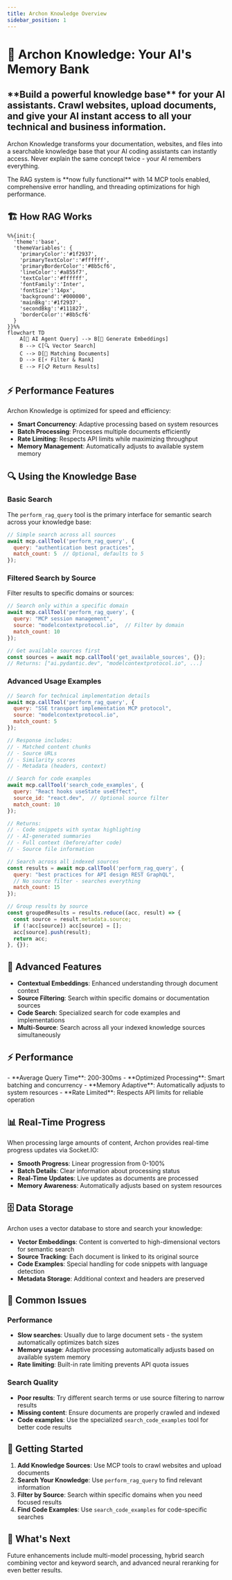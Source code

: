 ---
title: Archon Knowledge Overview
sidebar_position: 1
---


# 🧠 Archon Knowledge: Your AI's Memory Bank

<div className="hero hero--primary">
  <div className="container">
    <h2 className="hero__subtitle">
      **Build a powerful knowledge base** for your AI assistants. Crawl websites, upload documents, and give your AI instant access to all your technical and business information.
    </h2>
  </div>
</div>

Archon Knowledge transforms your documentation, websites, and files into a searchable knowledge base that your AI coding assistants can instantly access. Never explain the same concept twice - your AI remembers everything.

<Admonition type="tip" icon="🎉" title="Fully Operational RAG System">
The RAG system is **now fully functional** with 14 MCP tools enabled, comprehensive error handling, and threading optimizations for high performance.
</Admonition>

## 🏗️ How RAG Works

```mermaid
%%{init:{
  'theme':'base',
  'themeVariables': {
    'primaryColor':'#1f2937',
    'primaryTextColor':'#ffffff',
    'primaryBorderColor':'#8b5cf6',
    'lineColor':'#a855f7',
    'textColor':'#ffffff',
    'fontFamily':'Inter',
    'fontSize':'14px',
    'background':'#000000',
    'mainBkg':'#1f2937',
    'secondBkg':'#111827',
    'borderColor':'#8b5cf6'
  }
}}%%
flowchart TD
    A[🤖 AI Agent Query] --> B[🧠 Generate Embeddings]
    B --> C[🔍 Vector Search]
    C --> D[📄 Matching Documents]
    D --> E[⚡ Filter & Rank]
    E --> F[📋 Return Results]
```

## ⚡ Performance Features

Archon Knowledge is optimized for speed and efficiency:

- **Smart Concurrency**: Adaptive processing based on system resources
- **Batch Processing**: Processes multiple documents efficiently  
- **Rate Limiting**: Respects API limits while maximizing throughput
- **Memory Management**: Automatically adjusts to available system memory

## 🔍 Using the Knowledge Base

### Basic Search

The `perform_rag_query` tool is the primary interface for semantic search across your knowledge base:

```javascript title="Basic RAG Query"
// Simple search across all sources
await mcp.callTool('perform_rag_query', {
  query: "authentication best practices",
  match_count: 5  // Optional, defaults to 5
});
```

### Filtered Search by Source

Filter results to specific domains or sources:

```javascript title="Source-Filtered Search"
// Search only within a specific domain
await mcp.callTool('perform_rag_query', {
  query: "MCP session management",
  source: "modelcontextprotocol.io",  // Filter by domain
  match_count: 10
});

// Get available sources first
const sources = await mcp.callTool('get_available_sources', {});
// Returns: ["ai.pydantic.dev", "modelcontextprotocol.io", ...]
```

### Advanced Usage Examples

<Tabs>
<TabItem value="technical" label="Technical Documentation" default>

```javascript
// Search for technical implementation details
await mcp.callTool('perform_rag_query', {
  query: "SSE transport implementation MCP protocol",
  source: "modelcontextprotocol.io",
  match_count: 5
});

// Response includes:
// - Matched content chunks
// - Source URLs
// - Similarity scores
// - Metadata (headers, context)
```

</TabItem>
<TabItem value="code" label="Code Examples">

```javascript
// Search for code examples
await mcp.callTool('search_code_examples', {
  query: "React hooks useState useEffect",
  source_id: "react.dev",  // Optional source filter
  match_count: 10
});

// Returns:
// - Code snippets with syntax highlighting
// - AI-generated summaries
// - Full context (before/after code)
// - Source file information
```

</TabItem>
<TabItem value="multi-source" label="Multi-Source Search">

```javascript
// Search across all indexed sources
const results = await mcp.callTool('perform_rag_query', {
  query: "best practices for API design REST GraphQL",
  // No source filter - searches everything
  match_count: 15
});

// Group results by source
const groupedResults = results.reduce((acc, result) => {
  const source = result.metadata.source;
  if (!acc[source]) acc[source] = [];
  acc[source].push(result);
  return acc;
}, {});
```

</TabItem>
</Tabs>

## 🔧 Advanced Features

- **Contextual Embeddings**: Enhanced understanding through document context
- **Source Filtering**: Search within specific domains or documentation sources  
- **Code Search**: Specialized search for code examples and implementations
- **Multi-Source**: Search across all your indexed knowledge sources simultaneously

## ⚡ Performance

<Admonition type="success" icon="📊" title="Fast & Efficient">
- **Average Query Time**: 200-300ms
- **Optimized Processing**: Smart batching and concurrency
- **Memory Adaptive**: Automatically adjusts to system resources
- **Rate Limited**: Respects API limits for reliable operation
</Admonition>

## 📊 Real-Time Progress

When processing large amounts of content, Archon provides real-time progress updates via Socket.IO:

- **Smooth Progress**: Linear progression from 0-100%
- **Batch Details**: Clear information about processing status
- **Real-Time Updates**: Live updates as documents are processed
- **Memory Awareness**: Automatically adjusts based on system resources

## 🗄️ Data Storage

Archon uses a vector database to store and search your knowledge:

- **Vector Embeddings**: Content is converted to high-dimensional vectors for semantic search
- **Source Tracking**: Each document is linked to its original source
- **Code Examples**: Special handling for code snippets with language detection
- **Metadata Storage**: Additional context and headers are preserved

## 🔧 Common Issues

### Performance
- **Slow searches**: Usually due to large document sets - the system automatically optimizes batch sizes
- **Memory usage**: Adaptive processing automatically adjusts based on available system memory
- **Rate limiting**: Built-in rate limiting prevents API quota issues

### Search Quality  
- **Poor results**: Try different search terms or use source filtering to narrow results
- **Missing content**: Ensure documents are properly crawled and indexed
- **Code examples**: Use the specialized `search_code_examples` tool for better code results

## 🚀 Getting Started

1. **Add Knowledge Sources**: Use MCP tools to crawl websites and upload documents
2. **Search Your Knowledge**: Use `perform_rag_query` to find relevant information  
3. **Filter by Source**: Search within specific domains when you need focused results
4. **Find Code Examples**: Use `search_code_examples` for code-specific searches

## 🔮 What's Next

Future enhancements include multi-model processing, hybrid search combining vector and keyword search, and advanced neural reranking for even better results. 